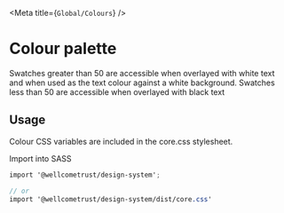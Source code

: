 

<Meta title={`Global/Colours`} />

# Colour palette

Swatches greater than 50 are accessible when overlayed with white text
and when used as the text colour against a white background. 
Swatches less than 50 are accessible when overlayed with black text

<ColourVariables tokens={colourTokens} />


## Usage

Colour CSS variables are included in the core.css stylesheet.

Import into SASS

```scss
import '@wellcometrust/design-system';

// or 
import '@wellcometrust/design-system/dist/core.css'
```


